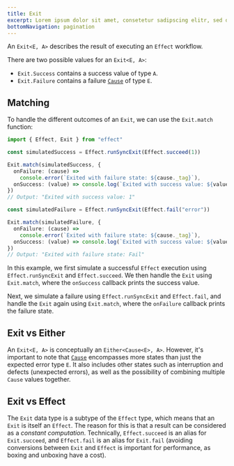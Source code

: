 ```yaml
---
title: Exit
excerpt: Lorem ipsum dolor sit amet, consetetur sadipscing elitr, sed diam nonumy eirmod tempor invidunt ut labore.
bottomNavigation: pagination
---
```


An `Exit<E, A>` describes the result of executing an `Effect` workflow.

There are two possible values for an `Exit<E, A>`:

- `Exit.Success` contains a success value of type `A`.
- `Exit.Failure` contains a failure [`Cause`](cause) of type `E`.

## Matching

To handle the different outcomes of an `Exit`, we can use the `Exit.match` function:

```ts twoslash
import { Effect, Exit } from "effect"

const simulatedSuccess = Effect.runSyncExit(Effect.succeed(1))

Exit.match(simulatedSuccess, {
  onFailure: (cause) =>
    console.error(`Exited with failure state: ${cause._tag}`),
  onSuccess: (value) => console.log(`Exited with success value: ${value}`)
})
// Output: "Exited with success value: 1"

const simulatedFailure = Effect.runSyncExit(Effect.fail("error"))

Exit.match(simulatedFailure, {
  onFailure: (cause) =>
    console.error(`Exited with failure state: ${cause._tag}`),
  onSuccess: (value) => console.log(`Exited with success value: ${value}`)
})
// Output: "Exited with failure state: Fail"
```

In this example, we first simulate a successful `Effect` execution using `Effect.runSyncExit` and `Effect.succeed`. We then handle the `Exit` using `Exit.match`, where the `onSuccess` callback prints the success value.

Next, we simulate a failure using `Effect.runSyncExit` and `Effect.fail`, and handle the `Exit` again using `Exit.match`, where the `onFailure` callback prints the failure state.

## Exit vs Either

An `Exit<E, A>` is conceptually an `Either<Cause<E>, A>`. However, it's important to note that [`Cause`](cause) encompasses more states than just the expected error type `E`. It also includes other states such as interruption and defects (unexpected errors), as well as the possibility of combining multiple `Cause` values together.

## Exit vs Effect

The `Exit` data type is a subtype of the `Effect` type, which means that an `Exit` is itself an `Effect`.
The reason for this is that a result can be considered as a _constant computation_.
Technically, `Effect.succeed` is an alias for `Exit.succeed`, and `Effect.fail` is an alias for `Exit.fail` (avoiding conversions between `Exit` and `Effect` is important for performance, as boxing and unboxing have a cost).
